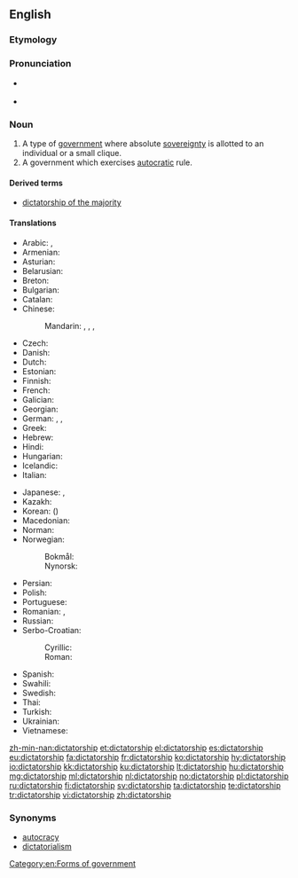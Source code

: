==English==
{{wikipedia}}

===Etymology===
{{suffix|dictator|ship|lang=en}}

===Pronunciation===
* {{a|UK}} {{IPA|/dɪkˈteɪtə(ɹ)ʃɪp/|lang=en}}
* {{a|US}} {{IPA|/ˈdɪkteɪtəɹʃɪp/|lang=en}}

===Noun===
{{en-noun}}

# A type of [[government]] where absolute [[sovereignty]] is allotted to an individual or a small clique.
# A government which exercises [[autocracy|autocratic]] rule.

====Derived terms====
* [[dictatorship of the majority]]

====Translations====
{{trans-top|a government led by a dictator}}
* Arabic: {{t|ar|دِكْتَاتُورِيَّة|f|tr=diktātōriyya}}, {{t|ar|دِيكْتَاتُورِيَّة|f|tr=diktātōriyya}}
* Armenian: {{t+|hy|դիկտատուրա}}
* Asturian: {{t|ast|dictadura|f}}
* Belarusian: {{t|be|дыктату́ра|f}}
* Breton: {{t|br|diktatouriezh|f}}
* Bulgarian: {{t+|bg|диктату́ра|f}}
* Catalan: {{t+|ca|dictadura|f}}
* Chinese:
*: Mandarin: {{t|cmn|獨裁|sc=Hani}}, {{t+|cmn|独裁|tr=dúcái|sc=Hani}}, {{t|cmn|專政|sc=Hani}}, {{t+|cmn|专政|tr=zhuānzhèng|sc=Hani}}
* Czech: {{t+|cs|diktatura|f}}
* Danish: {{t+|da|diktatur|n}}
* Dutch: {{t+|nl|dictatuur|f}}
* Estonian: {{t|et|diktatuur}}
* Finnish: {{t+|fi|diktatuuri}}
* French: {{t+|fr|dictature|f}}
* Galician: {{t+|gl|ditadura|f}}
* Georgian: {{t|ka|დიქტატურა}}
* German: {{t+|de|Diktatur|f}}, {{t|de|Gewaltherrschaft|f}}, {{t|de|Willkürherrschaft|f}}
* Greek: {{t+|el|δικτατορία|f}}
* Hebrew: {{t+|he|דיקטטורה|f|tr=diqt'at'ura}}
* Hindi: {{t|hi|तानाशाही|f}}
* Hungarian: {{t+|hu|diktatúra}}
* Icelandic: {{t+|is|einræði|m}}
* Italian: {{t+|it|dittatura|f}}
{{trans-mid}}
* Japanese: {{t|ja|独裁政治|tr=どくさいせいじ, dokusaiseiji}}, {{t+|ja|独裁|tr=どくさい, dokusai}}
* Kazakh: {{t|kk|өктемдік|tr=өktemdik|sc=Cyrl}}
* Korean: {{t+|ko|독재|sc=Kore}} ({{t+|ko|獨裁|sc=Kore}})
* Macedonian: {{t|mk|диктату́ра|f}}
* Norman: {{t|nrf|dictatuthe|f}} {{qualifier|Jersey}}
* Norwegian:
*: Bokmål: {{t+|nb|diktatur|n}}
*: Nynorsk: {{t|nn|diktatur|n}}
* Persian: {{t+|fa|دیکتاتوری|tr=diktâturi|sc=fa-Arab}}
* Polish: {{t+|pl|dyktatura|f}}
* Portuguese: {{t+|pt|ditadura|f}}
* Romanian: {{t+|ro|dictatură|f}}, {{t|ro|guvernare dictatorială|f}}
* Russian: {{t+|ru|диктату́ра|f}}
* Serbo-Croatian:
*: Cyrillic: {{t|sh|диктатура|f|sc=Cyrl}}
*: Roman: {{t+|sh|diktatura|f}}
* Spanish: {{t+|es|dictadura|f}}
* Swahili: {{t|sw|udikteta}}
* Swedish: {{t+|sv|diktatur|c}}
* Thai: {{t|th|ระบอบเผด็จการ|tr=rá bòp pà dèt gaan|sc=Thai}}
* Turkish: {{t+|tr|diktatörlük}}
* Ukrainian: {{t+|uk|диктату́ра|f}}
* Vietnamese: {{t|vi|chế độ độc tài}}
{{trans-bottom}}

[[Category:en:Forms of government]]

[[zh-min-nan:dictatorship]]
[[et:dictatorship]]
[[el:dictatorship]]
[[es:dictatorship]]
[[eu:dictatorship]]
[[fa:dictatorship]]
[[fr:dictatorship]]
[[ko:dictatorship]]
[[hy:dictatorship]]
[[io:dictatorship]]
[[kk:dictatorship]]
[[ku:dictatorship]]
[[lt:dictatorship]]
[[hu:dictatorship]]
[[mg:dictatorship]]
[[ml:dictatorship]]
[[nl:dictatorship]]
[[no:dictatorship]]
[[pl:dictatorship]]
[[ru:dictatorship]]
[[fi:dictatorship]]
[[sv:dictatorship]]
[[ta:dictatorship]]
[[te:dictatorship]]
[[tr:dictatorship]]
[[vi:dictatorship]]
[[zh:dictatorship]]

===Synonyms===
* [[autocracy]]
* [[dictatorialism]]